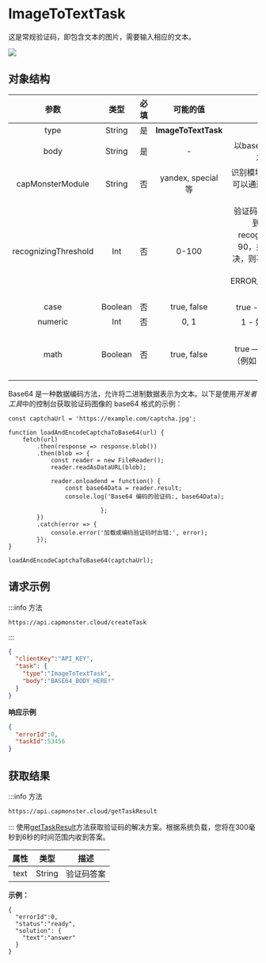 ﻿---
sidebar_position: 10
sidebar_label: ImageToTextTask
---

# ImageToTextTask

这是常规验证码，即包含文本的图片，需要输入相应的文本。

![](text-captcha-2.png)

## **对象结构**

|**参数**|**类型**|**必填**|**可能的值**|**描述**|
| :-: | :-: | :-: | :-: | :-: |
|type|String|是|**ImageToTextTask**|定义任务类型。|
|body|String|是|-|以base64编码的文件主体。确保发送时没有换行符。|
|capMonsterModule|String|否|yandex, special 等|识别模块的名称，例如“yandex”。可以通过[这里](../api/module-name.md)找到模块名称及所有可用模块的列表。|
|recognizingThreshold|Int|否|0-100|验证码识别阈值，可取值范围为0到100。例如，如果将 recognizingThreshold 设置为90，并且任务以80的置信度解决，则不会收费。在这种情况下，用户会收到 ERROR\_CAPTCHA\_UNSOLVABLE 的响应。|
|case|Boolean|否|true, false|true - 如果验证码区分大小写。|
|numeric|Int|否|0, 1|1 - 如果验证码仅包含数字。|
|math|Boolean|否|true, false|false — 未定义；<br />true — 如果验证码需要数学操作（例如：验证码 2 + 6 = 将返回值 8）。|

Base64 是一种数据编码方法，允许将二进制数据表示为文本。以下是使用*开发者工具*中的控制台获取验证码图像的 base64 格式的示例：

```
const captchaUrl = 'https://example.com/captcha.jpg';

function loadAndEncodeCaptchaToBase64(url) {
    fetch(url)
        .then(response => response.blob())
        .then(blob => {
            const reader = new FileReader();
            reader.readAsDataURL(blob);

            reader.onloadend = function() {
                const base64Data = reader.result;                
                console.log('Base64 编码的验证码:, base64Data);

                          };
        })
        .catch(error => {
            console.error('加载或编码验证码时出错:', error);
        });
}

loadAndEncodeCaptchaToBase64(captchaUrl);

```


## **请求示例**

:::info 方法
```http
https://api.capmonster.cloud/createTask
```
:::
```json
{
  "clientKey":"API_KEY",
  "task": {
    "type":"ImageToTextTask",
    "body":"BASE64_BODY_HERE!"
  }
}
```


**响应示例**
```json
{
  "errorId":0,
  "taskId":53456
}
```

## **获取结果**
:::info 方法
~~~ http
https://api.capmonster.cloud/getTaskResult
~~~

:::
使用[getTaskResult](../api/methods/get-task-result.md)方法获取验证码的解决方案。根据系统负载，您将在300毫秒到6秒的时间范围内收到答案。

|**属性**|**类型**|**描述**|
| :-: | :-: | :-: |
|text|String|验证码答案|

**示例：**
```http
{
  "errorId":0,
  "status":"ready",
  "solution": {
    "text":"answer"
  }
}
```
